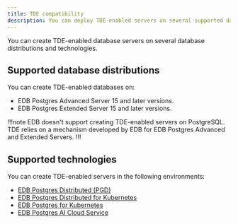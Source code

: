 ```yaml
---
title: TDE compatibility
description: You can deploy TDE-enabled servers on several supported database distributions and technologies.
---
```


You can create TDE-enabled database servers on several database distributions and technologies.

## Supported database distributions

You can create TDE-enabled databases on: 

- EDB Postgres Advanced Server 15 and later versions.
- EDB Postgres Extended Server 15 and later versions. 

!!!note 
   EDB doesn't support creating TDE-enabled servers on PostgreSQL. TDE relies on a mechanism developed by EDB for EDB Postgres Advanced and Extended Servers.
!!!

## Supported technologies

You can create TDE-enabled servers in the following environments: 

- [EDB Postgres Distributed (PGD)](/pgd/latest/)
- [EDB Postgres Distributed for Kubernetes](/postgres_distributed_for_kubernetes/latest/) 
- [EDB Postgres for Kubernetes](/postgres_for_kubernetes/latest/)
- [EDB Postgres AI Cloud Service](/edb-postgres-ai/console/using/projects/settings/security/)
